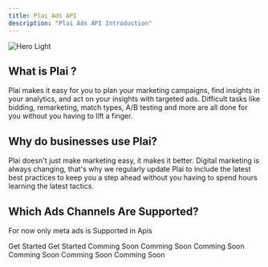 ```yaml
---
title: Plai Ads API
description: "Plai Ads API Introduction"
---
```


<img className="block" src="/images/main_image.png" alt="Hero Light" />

## What is Plai ?

Plai makes it easy for you to plan your marketing campaigns, find insights in your analytics, and act on your insights with targeted ads. Difficult tasks like bidding, remarketing, match types, A/B testing and more are all done for you without you having to lift a finger.

## Why do businesses use Plai?

Plai doesn't just make marketing easy, it makes it better. Digital marketing is always changing, that's why we regularly update Plai to include the latest best practices to keep you a step ahead without you having to spend hours learning the latest tactics.

## Which Ads Channels Are Supported?

For now only meta ads is Supported in Apis

<CardGroup cols={3}>
  <Card
    title="Meta"
    icon="meta"
    href="api-reference/endpoint/meta/meta_overview"
  >
    Get Started
  </Card>
  <Card
    title="Linkedin Ads"
    icon="linkedin"
    href="api-reference/endpoint/meta/linkedin_overview"
  >
    Get Started
  </Card>
  <Card title="Google Ads" icon="google" color="#adadad">
    Comming Soon
  </Card>
  <Card title="Tiktok Ads" icon="tiktok" color="#adadad">
    Comming Soon
  </Card>
  <Card title="Youtube Ads" icon="youtube" color="#adadad">
    Comming Soon
  </Card>
  <Card title="Instagram Ads" icon="instagram" color="#adadad">
    Comming Soon
  </Card>
  <Card title="Spotify Ads" icon="spotify" color="#adadad">
    Comming Soon
  </Card>
  <Card title="Snapchat Ads" icon="snapchat" color="#adadad">
    Comming Soon
  </Card>
</CardGroup>

